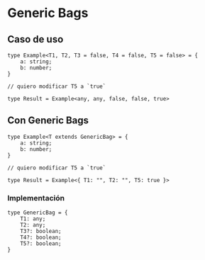 # Generic Bags

## Caso de uso

```tsx
type Example<T1, T2, T3 = false, T4 = false, T5 = false> = {
    a: string;
    b: number;
}

// quiero modificar T5 a `true`

type Result = Example<any, any, false, false, true>
```

## Con Generic Bags

```tsx
type Example<T extends GenericBag> = {
    a: string;
    b: number;
}

// quiero modificar T5 a `true`

type Result = Example<{ T1: "", T2: "", T5: true }>
```

### Implementación
```tsx
type GenericBag = {
    T1: any;
    T2: any;
    T3?: boolean;
    T4?: boolean;
    T5?: boolean;
}
```